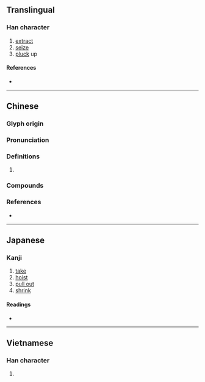 {{character info/new}}
==Translingual==

===Han character===
{{Han char|rn=64|rad=手|as=10|sn=14|four=30502|canj=JTCQ|ids=⿱𡨄手}}

# [[extract]]
# [[seize]]
# [[pluck]] up

====References====
* {{Han ref|kx=0448.150|dkj=12519|dj=0799.070|hdz=31928.030|uh=6434|ud=25652|bh=BA53|bd=47699}}

----

==Chinese==
{{zh-forms}}

===Glyph origin===
{{Han etym}}

===Pronunciation===
{{zh-pron
|m=qiān
|c=hin1,gin2
|mc=y
|oc=y
|cat=
}}

===Definitions===
{{zh-hanzi}}

# {{rfdef|zh}}

===Compounds===
{{zh-der|搴芳|搴裳|搴旗|搴旗斬馘|斬將搴旗|搴旗取將}}

===References===
* {{R:yue:mfccd}}

----

==Japanese==

===Kanji===
{{ja-kanji|grade=|rs=手10}}

# [[take]]
# [[hoist]]
# [[pull out]]
# [[shrink]]

====Readings====
* {{ja-readings|on=[[けん]] (ken)|kun=[[とる]] (toru), [[ぬく]] (nuku)}}

----

==Vietnamese==

===Han character===
{{vi-hantu|[[khiên]]|rs=手10}}

# {{defn|lang=vi|sort=手10}}